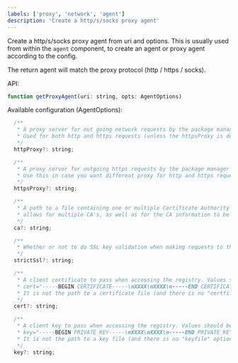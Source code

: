 ```yaml
---
labels: ['proxy', 'network', 'agent']
description: 'Create a http/s/socks proxy agent'
---
```


Create a http/s/socks proxy agent from uri and options.
This is usually used from within the `agent` component, to create an agent or proxy agent according to the config.

The return agent will match the proxy protocol (http / https / socks).

API:
```js
function getProxyAgent(uri: string, opts: AgentOptions)
```

Available configuration (AgentOptions):

```js
  /**
   * A proxy server for out going network requests by the package manager
   * Used for both http and https requests (unless the httpsProxy is defined)
   */
  httpProxy?: string;

  /**
   * A proxy server for outgoing https requests by the package manager (fallback to proxy server if not defined)
   * Use this in case you want different proxy for http and https requests.
   */
  httpsProxy?: string;

  /**
   * A path to a file containing one or multiple Certificate Authority signing certificates.
   * allows for multiple CA's, as well as for the CA information to be stored in a file on disk.
   */
  ca?: string;

  /**
   * Whether or not to do SSL key validation when making requests to the registry via https
   */
  strictSsl?: string;

  /**
   * A client certificate to pass when accessing the registry. Values should be in PEM format (Windows calls it "Base-64 encoded X.509 (.CER)") with newlines replaced by the string "\n". For example:
   * cert="-----BEGIN CERTIFICATE-----\nXXXX\nXXXX\n-----END CERTIFICATE-----"
   * It is not the path to a certificate file (and there is no "certfile" option).
   */
  cert?: string;

  /**
   * A client key to pass when accessing the registry. Values should be in PEM format with newlines replaced by the string "\n". For example:
   * key="-----BEGIN PRIVATE KEY-----\nXXXX\nXXXX\n-----END PRIVATE KEY-----"
   * It is not the path to a key file (and there is no "keyfile" option).
   */
  key?: string;
```
